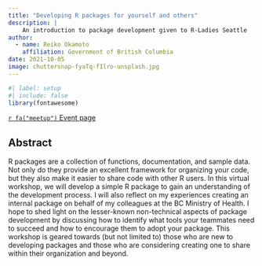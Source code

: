```yaml
---
title: "Developing R packages for yourself and others"
description: |
    An introduction to package development given to R-Ladies Seattle
author:
  - name: Reiko Okamoto
    affiliation: Government of British Columbia
date: 2021-10-05
image: chuttersnap-fyaTq-fIlro-unsplash.jpg
---
```


```r
#| label: setup
#| include: false
library(fontawesome)
```

<a class="btn btn-outline-primary" href="https://www.meetup.com/rladies-seattle/events/280927919/">`r fa("meetup")` Event page</a>

## Abstract

R packages are a collection of functions, documentation, and sample data. Not only do they provide an excellent framework for organizing your code, but they also make it easier to share code with other R users. In this virtual workshop, we will develop a simple R package to gain an understanding of the development process. I will also reflect on my experiences creating an internal package on behalf of my colleagues at the BC Ministry of Health. I hope to shed light on the lesser-known non-technical aspects of package development by discussing how to identify what tools your teammates need to succeed and how to encourage them to adopt your package. This workshop is geared towards (but not limited to) those who are new to developing packages and those who are considering creating one to share within their organization and beyond.
